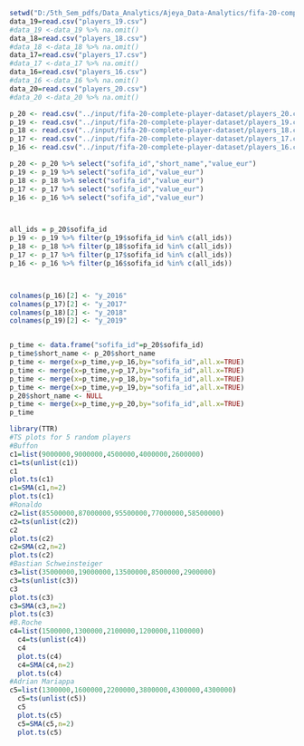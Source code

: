 ```r
setwd("D:/5th_Sem_pdfs/Data_Analytics/Ajeya_Data-Analytics/fifa-20-complete-player-dataset")
data_19=read.csv("players_19.csv")
#data_19 <-data_19 %>% na.omit()
data_18=read.csv("players_18.csv")
#data_18 <-data_18 %>% na.omit()
data_17=read.csv("players_17.csv")
#data_17 <-data_17 %>% na.omit()
data_16=read.csv("players_16.csv")
#data_16 <-data_16 %>% na.omit()
data_20=read.csv("players_20.csv")
#data_20 <-data_20 %>% na.omit()
```
```r
p_20 <- read.csv("../input/fifa-20-complete-player-dataset/players_20.csv",header = TRUE,stringsAsFactors = FALSE)
p_19 <- read.csv("../input/fifa-20-complete-player-dataset/players_19.csv",header = TRUE,stringsAsFactors = FALSE)
p_18 <- read.csv("../input/fifa-20-complete-player-dataset/players_18.csv",header = TRUE,stringsAsFactors = FALSE)
p_17 <- read.csv("../input/fifa-20-complete-player-dataset/players_17.csv",header = TRUE,stringsAsFactors = FALSE)
p_16 <- read.csv("../input/fifa-20-complete-player-dataset/players_16.csv",header = TRUE,stringsAsFactors = FALSE)

p_20 <- p_20 %>% select("sofifa_id","short_name","value_eur")
p_19 <- p_19 %>% select("sofifa_id","value_eur")
p_18 <- p_18 %>% select("sofifa_id","value_eur")
p_17 <- p_17 %>% select("sofifa_id","value_eur")
p_16 <- p_16 %>% select("sofifa_id","value_eur")



all_ids = p_20$sofifa_id
p_19 <- p_19 %>% filter(p_19$sofifa_id %in% c(all_ids))
p_18 <- p_18 %>% filter(p_18$sofifa_id %in% c(all_ids))
p_17 <- p_17 %>% filter(p_17$sofifa_id %in% c(all_ids))
p_16 <- p_16 %>% filter(p_16$sofifa_id %in% c(all_ids))



colnames(p_16)[2] <- "y_2016"
colnames(p_17)[2] <- "y_2017"
colnames(p_18)[2] <- "y_2018"
colnames(p_19)[2] <- "y_2019"


p_time <- data.frame("sofifa_id"=p_20$sofifa_id)
p_time$short_name <- p_20$short_name
p_time <- merge(x=p_time,y=p_16,by="sofifa_id",all.x=TRUE)
p_time <- merge(x=p_time,y=p_17,by="sofifa_id",all.x=TRUE)
p_time <- merge(x=p_time,y=p_18,by="sofifa_id",all.x=TRUE)
p_time <- merge(x=p_time,y=p_19,by="sofifa_id",all.x=TRUE)
p_20$short_name <- NULL
p_time <- merge(x=p_time,y=p_20,by="sofifa_id",all.x=TRUE)
p_time

library(TTR)
#TS plots for 5 random players
#Buffon
c1=list(9000000,9000000,4500000,4000000,2600000)
c1=ts(unlist(c1))
c1
plot.ts(c1)
c1=SMA(c1,n=2)
plot.ts(c1)
#Ronaldo
c2=list(85500000,87000000,95500000,77000000,58500000)
c2=ts(unlist(c2))
c2
plot.ts(c2)
c2=SMA(c2,n=2)
plot.ts(c2)
#Bastian Schweinsteiger
c3=list(35000000,19000000,13500000,8500000,2900000)
c3=ts(unlist(c3))
c3
plot.ts(c3)
c3=SMA(c3,n=2)
plot.ts(c3)
#B.Roche
c4=list(1500000,1300000,2100000,1200000,1100000)
  c4=ts(unlist(c4))
  c4
  plot.ts(c4)
  c4=SMA(c4,n=2)
  plot.ts(c4)
#Adrian Mariappa
c5=list(1300000,1600000,2200000,3800000,4300000,4300000)
  c5=ts(unlist(c5))
  c5
  plot.ts(c5)
  c5=SMA(c5,n=2)
  plot.ts(c5)
```